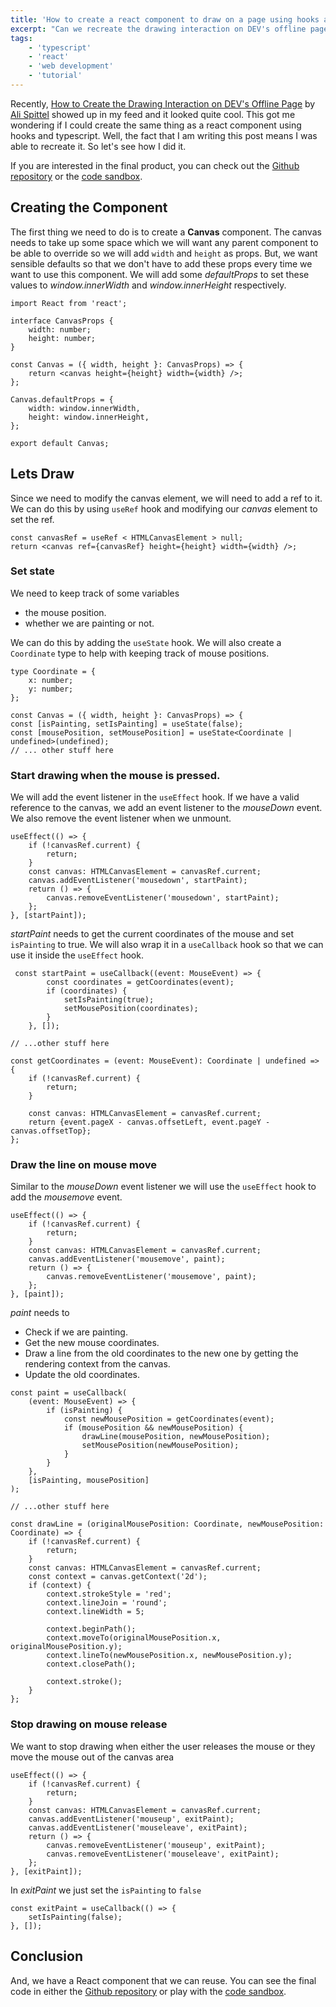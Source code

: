 ```yaml
---
title: 'How to create a react component to draw on a page using hooks and typescript'
excerpt: "Can we recreate the drawing interaction on DEV's offline page as a React Component using Hooks and Typescript? Let's find out."
tags:
    - 'typescript'
    - 'react'
    - 'web development'
    - 'tutorial'
---
```


Recently, [How to Create the Drawing Interaction on DEV's Offline Page](https://dev.to/aspittel/how-to-create-the-drawing-interaction-on-dev-s-offline-page-1mbe) by [Ali Spittel](https://dev.to/aspittel) showed up in my feed and it looked quite cool. This got me wondering if I could create the same thing as a react component using hooks and typescript. Well, the fact that I am writing this post means I was able to recreate it. So let's see how I did it.

If you are interested in the final product, you can check out the [Github repository](https://github.com/AnkurSheel/react-drawing-interaction) or the [code sandbox](https://codesandbox.io/s/react-drawing-interaction-bo1ph?from-embed).

## Creating the Component

The first thing we need to do is to create a **Canvas** component. The canvas needs to take up some space which we will want any parent component to be able to override so we will add `width` and `height` as props. But, we want sensible defaults so that we don't have to add these props every time we want to use this component. We will add some _defaultProps_ to set these values to _window.innerWidth_ and _window.innerHeight_ respectively.

```tsx
import React from 'react';

interface CanvasProps {
    width: number;
    height: number;
}

const Canvas = ({ width, height }: CanvasProps) => {
    return <canvas height={height} width={width} />;
};

Canvas.defaultProps = {
    width: window.innerWidth,
    height: window.innerHeight,
};

export default Canvas;
```

## Lets Draw

Since we need to modify the canvas element, we will need to add a ref to it. We can do this by using `useRef` hook and modifying our _canvas_ element to set the ref.

```tsx
const canvasRef = useRef < HTMLCanvasElement > null;
return <canvas ref={canvasRef} height={height} width={width} />;
```

### Set state

We need to keep track of some variables

-   the mouse position.
-   whether we are painting or not.

We can do this by adding the `useState` hook. We will also create a `Coordinate` type to help with keeping track of mouse positions.

```tsx
type Coordinate = {
    x: number;
    y: number;
};

const Canvas = ({ width, height }: CanvasProps) => {
const [isPainting, setIsPainting] = useState(false);
const [mousePosition, setMousePosition] = useState<Coordinate | undefined>(undefined);
// ... other stuff here
```

### Start drawing when the mouse is pressed.

We will add the event listener in the `useEffect` hook. If we have a valid reference to the canvas, we add an event listener to the _mouseDown_ event. We also remove the event listener when we unmount.

```tsx
useEffect(() => {
    if (!canvasRef.current) {
        return;
    }
    const canvas: HTMLCanvasElement = canvasRef.current;
    canvas.addEventListener('mousedown', startPaint);
    return () => {
        canvas.removeEventListener('mousedown', startPaint);
    };
}, [startPaint]);
```

_startPaint_ needs to get the current coordinates of the mouse and set `isPainting` to true. We will also wrap it in a `useCallback` hook so that we can use it inside the `useEffect` hook.

```tsx
 const startPaint = useCallback((event: MouseEvent) => {
        const coordinates = getCoordinates(event);
        if (coordinates) {
            setIsPainting(true);
            setMousePosition(coordinates);
        }
    }, []);

// ...other stuff here

const getCoordinates = (event: MouseEvent): Coordinate | undefined => {
    if (!canvasRef.current) {
        return;
    }

    const canvas: HTMLCanvasElement = canvasRef.current;
    return {event.pageX - canvas.offsetLeft, event.pageY - canvas.offsetTop};
};
```

### Draw the line on mouse move

Similar to the _mouseDown_ event listener we will use the `useEffect` hook to add the _mousemove_ event.

```tsx
useEffect(() => {
    if (!canvasRef.current) {
        return;
    }
    const canvas: HTMLCanvasElement = canvasRef.current;
    canvas.addEventListener('mousemove', paint);
    return () => {
        canvas.removeEventListener('mousemove', paint);
    };
}, [paint]);
```

_paint_ needs to

-   Check if we are painting.
-   Get the new mouse coordinates.
-   Draw a line from the old coordinates to the new one by getting the rendering context from the canvas.
-   Update the old coordinates.

```tsx
const paint = useCallback(
    (event: MouseEvent) => {
        if (isPainting) {
            const newMousePosition = getCoordinates(event);
            if (mousePosition && newMousePosition) {
                drawLine(mousePosition, newMousePosition);
                setMousePosition(newMousePosition);
            }
        }
    },
    [isPainting, mousePosition]
);

// ...other stuff here

const drawLine = (originalMousePosition: Coordinate, newMousePosition: Coordinate) => {
    if (!canvasRef.current) {
        return;
    }
    const canvas: HTMLCanvasElement = canvasRef.current;
    const context = canvas.getContext('2d');
    if (context) {
        context.strokeStyle = 'red';
        context.lineJoin = 'round';
        context.lineWidth = 5;

        context.beginPath();
        context.moveTo(originalMousePosition.x, originalMousePosition.y);
        context.lineTo(newMousePosition.x, newMousePosition.y);
        context.closePath();

        context.stroke();
    }
};
```

### Stop drawing on mouse release

We want to stop drawing when either the user releases the mouse or they move the mouse out of the canvas area

```tsx
useEffect(() => {
    if (!canvasRef.current) {
        return;
    }
    const canvas: HTMLCanvasElement = canvasRef.current;
    canvas.addEventListener('mouseup', exitPaint);
    canvas.addEventListener('mouseleave', exitPaint);
    return () => {
        canvas.removeEventListener('mouseup', exitPaint);
        canvas.removeEventListener('mouseleave', exitPaint);
    };
}, [exitPaint]);
```

In _exitPaint_ we just set the `isPainting` to `false`

```tsx
const exitPaint = useCallback(() => {
    setIsPainting(false);
}, []);
```

## Conclusion

And, we have a React component that we can reuse. You can see the final code in either the [Github repository](https://github.com/AnkurSheel/react-drawing-interaction) or play with the [code sandbox](https://codesandbox.io/s/react-drawing-interaction-bo1ph?from-embed).
